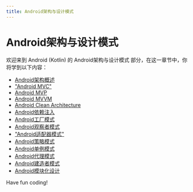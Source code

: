 ```yaml
---
title: Android架构与设计模式
---
```


# Android架构与设计模式

欢迎来到 Android (Kotlin) 的 Android架构与设计模式 部分，在这一章节中，你将学到以下内容：

- [Android架构概述](./0-android-architecture-overview.mdx)
- ["Android MVC"](./1-android-mvc.mdx)
- [Android MVP](./2-android-mvp.mdx)
- [Android MVVM](./3-android-mvvm.mdx)
- [Android Clean Architecture](./4-android-clean-architecture.mdx)
- [Android依赖注入](./5-android-dependency-injection.mdx)
- [Android工厂模式](./6-android-factory-mode.mdx)
- [Android观察者模式](./7-android-observer-mode.mdx)
- ["Android适配器模式"](./8-android-adapter-mode.mdx)
- [Android策略模式](./9-android-policy-mode.mdx)
- [Android单例模式](./10-android-singleton-mode.mdx)
- [Android代理模式](./11-android-proxy-mode.mdx)
- [Android建造者模式](./12-android-builder-mode.mdx)
- [Android模块化设计](./13-android-modular-design.mdx)

Have fun coding!
